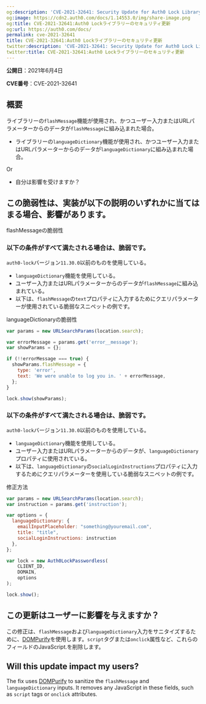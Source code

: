 ```yaml
---
og:description: 'CVE-2021-32641: Security Update for Auth0 Lock Library'
og:image: https://cdn2.auth0.com/docs/1.14553.0/img/share-image.png
og:title: CVE-2021-32641:Auth0 Lockライブラリーのセキュリティ更新
og:url: https://auth0.com/docs/
permalink: cve-2021-32641
title: CVE-2021-32641:Auth0 Lockライブラリーのセキュリティ更新
twitter:description: 'CVE-2021-32641: Security Update for Auth0 Lock Library'
twitter:title: CVE-2021-32641:Auth0 Lockライブラリーのセキュリティ更新
---
```


**公開日**：2021年6月4日

**CVE番号**：CVE-2021-32641

## 概要

ライブラリーの`flashMessage`機能が使用され、かつユーザー入力またはURLパラメーターからのデータが`flashMessage`に組み込まれた場合。

* ライブラリーの`languageDictionary`機能が使用され、かつユーザー入力またはURLパラメーターからのデータが`languageDictionary`に組み込まれた場合。

Or

* 自分は影響を受けますか？

## この脆弱性は、実装が以下の説明のいずれかに当てはまる場合、影響があります。

flashMessageの脆弱性

### 以下の条件がすべて満たされる場合は、脆弱です。

`auth0-lock`バージョン`11.30.0`以前のものを使用している。

* `languageDictionary`機能を使用している。
* ユーザー入力またはURLパラメーターからのデータが`flashMessage`に組み込まれている。
* 以下は、`flashMessage`の`text`プロパティに入力するためにクエリパラメーターが使用されている脆弱なスニペットの例です。

languageDictionaryの脆弱性

```javascript lines
var params = new URLSearchParams(location.search);

var errorMessage = params.get('error__message');
var showParams = {};

if (!!errorMessage === true) {
  showParams.flashMessage = {
    type: 'error',
    text: 'We were unable to log you in. ' + errorMessage,
  };
}

lock.show(showParams);
```






### 以下の条件がすべて満たされる場合は、脆弱です。

`auth0-lock`バージョン`11.30.0`以前のものを使用している。

* `languageDictionary`機能を使用している。
* ユーザー入力またはURLパラメーターからのデータが、`languageDictionary`プロパティに使用されている。
* 以下は、`languageDictionary`の`socialLoginInstructions`プロパティに入力するためにクエリパラメーターを使用している脆弱なスニペットの例です。

修正方法

```javascript lines
var params = new URLSearchParams(location.search);
var instruction = params.get('instruction');

var options = {
  languageDictionary: {
    emailInputPlaceholder: "something@youremail.com",
    title: "title",
    socialLoginInstructions: instruction
  },
};

var lock = new Auth0LockPasswordless(
    CLIENT_ID,
    DOMAIN,
    options
);

lock.show();
```






## この更新はユーザーに影響を与えますか？

この修正は、`flashMessage`および`languageDictionary`入力をサニタイズするために、[DOMPurify]()を使用します。`script`タグまたは`onclick`属性など、これらのフィールドのJavaScript.を削除します。

## Will this update impact my users?

The fix uses [DOMPurify](https://github.com/cure53/DOMPurify) to sanitize the `flashMessage` and `languageDictionary` inputs. It removes any JavaScript in these fields, such as `script` tags or `onclick` attributes.